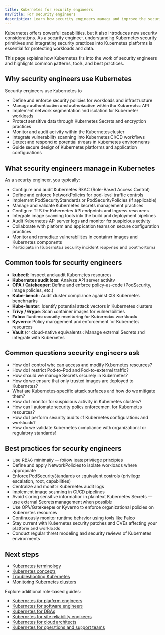 ```yaml
---
title: Kubernetes for security engineers
navTitle: For security engineers
description: Learn how security engineers manage and improve the security posture of Kubernetes platforms and workloads.
---
```


Kubernetes offers powerful capabilities, but it also introduces new security considerations. As a security engineer, understanding Kubernetes security primitives and integrating security practices into Kubernetes platforms is essential for protecting workloads and data.

This page explains how Kubernetes fits into the work of security engineers and highlights common patterns, tools, and best practices.

## Why security engineers use Kubernetes

Security engineers use Kubernetes to:

-   Define and enforce security policies for workloads and infrastructure
-   Manage authentication and authorization within the Kubernetes API
-   Implement network segmentation and isolation for Kubernetes workloads
-   Protect sensitive data through Kubernetes Secrets and encryption practices
-   Monitor and audit activity within the Kubernetes cluster
-   Integrate vulnerability scanning into Kubernetes CI/CD workflows
-   Detect and respond to potential threats in Kubernetes environments
-   Guide secure design of Kubernetes platforms and application configurations

## What security engineers manage in Kubernetes

As a security engineer, you typically:

-   Configure and audit Kubernetes RBAC (Role-Based Access Control)
-   Define and enforce NetworkPolicies for pod-level traffic controls
-   Implement PodSecurityStandards or PodSecurityPolicies (if applicable)
-   Manage and validate Kubernetes Secrets management practices
-   Configure TLS for Kubernetes API endpoints and Ingress resources
-   Integrate image scanning tools into the build and deployment pipelines
-   Audit Kubernetes API server logs and monitor for suspicious activity
-   Collaborate with platform and application teams on secure configuration practices
-   Monitor and remediate vulnerabilities in container images and Kubernetes components
-   Participate in Kubernetes security incident response and postmortems

## Common tools for security engineers

-   **kubectl**: Inspect and audit Kubernetes resources
-   **Kubernetes audit logs**: Analyze API server activity
-   **OPA / Gatekeeper**: Define and enforce policy-as-code (PodSecurity, image policies, etc.)
-   **Kube-bench**: Audit cluster compliance against CIS Kubernetes benchmarks
-   **Kube-hunter**: Identify potential attack vectors in Kubernetes clusters
-   **Trivy / Grype**: Scan container images for vulnerabilities
-   **Falco**: Runtime security monitoring for Kubernetes workloads
-   **Kyverno**: Policy management and enforcement for Kubernetes resources
-   **Vault** (or cloud-native equivalents): Manage external Secrets and integrate with Kubernetes

## Common questions security engineers ask

-   How do I control who can access and modify Kubernetes resources?
-   How do I restrict Pod-to-Pod and Pod-to-external traffic?
-   How should we manage Secrets securely in Kubernetes?
-   How do we ensure that only trusted images are deployed to Kubernetes?
-   What are Kubernetes-specific attack surfaces and how do we mitigate them?
-   How do I monitor for suspicious activity in Kubernetes clusters?
-   How can I automate security policy enforcement for Kubernetes resources?
-   How do I perform security audits of Kubernetes configurations and workloads?
-   How do we validate Kubernetes compliance with organizational or regulatory standards?

## Best practices for security engineers

-   Use RBAC minimally — follow least privilege principles
-   Define and apply NetworkPolicies to isolate workloads where appropriate
-   Enforce PodSecurityStandards or equivalent controls (privilege escalation, root, capabilities)
-   Centralize and monitor Kubernetes audit logs
-   Implement image scanning in CI/CD pipelines
-   Avoid storing sensitive information in plaintext Kubernetes Secrets — use external Secrets management when possible
-   Use OPA/Gatekeeper or Kyverno to enforce organizational policies on Kubernetes resources
-   Continuously monitor runtime behavior using tools like Falco
-   Stay current with Kubernetes security patches and CVEs affecting your platform and workloads
-   Conduct regular threat modeling and security reviews of Kubernetes environments

## Next steps

-   [Kubernetes terminology](/portal/kubernetes/learn/explained/terminology/)
-   [Kubernetes concepts](./kubernetes-concepts)
-   [Troubleshooting Kubernetes](/portal/kubernetes/learn/how-to/troubleshooting-on-kubernetes/)
-   [Monitoring Kubernetes clusters](./how-to/monitor-kubernetes-cluster)

Explore additional role-based guides:

-   [Kubernetes for platform engineers](./platform-engineers)
-   [Kubernetes for software engineers](./software-engineers)
-   [Kubernetes for DBAs](./dbas)
-   [Kubernetes for site reliability engineers](./sres)
-   [Kubernetes for cloud architects](./cloud-architects)
-   [Kubernetes for operations and support teams](./operations-support)

